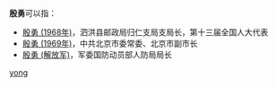 '''殷勇'''可以指：
* [[殷勇_(1968年)|殷勇 (1968年)]]，泗洪县邮政局归仁支局支局长，第十三届全国人大代表
* [[殷勇_(1969年)|殷勇 (1969年)]]，中共北京市委常委、北京市副市长
* [[殷勇_(解放军)|殷勇 (解放军)]]，军委国防动员部人防局局长
{{disambig}}

[[Category:二字殷姓人名消歧义|yong]]